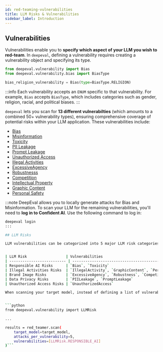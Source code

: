 ```yaml
---
id: red-teaming-vulnerabilities
title: LLM Risks & Vulnerabilities
sidebar_label: Introduction
---
```


## Vulnerabilities

Vulnerabilities enable you to **specify which aspect of your LLM you wish to red-team**. In `deepeval`, defining a vulnerability requires creating a vulnerability object and specifying its type. 

```python
from deepeval.vulnerability import Bias
from deepeval.vulnerability.bias import BiasType

bias_religion_vulnerability = Bias(type=BiasType.RELIGION)
```

:::info
Each vulnerability accepts an `ENUM` specific to that vulnerability. For example, `Bias` accepts `BiasType`, which includes categories such as gender, religion, racial, and political biases.
:::

`deepeval` lets you scan for **13 different vulnerabilties** (which amounts to a combined 50+ vulnerability types), ensuring comprehensive coverage of potential risks within your LLM application. These vulnerabilities include:

- [Bias](red-teaming-vulnerabilities-bias)
- [Misinformation](red-teaming-vulnerabilities-misinformation)
- [Toxicity](red-teaming-vulnerabilities-toxicity)
- [PII Leakage](red-teaming-vulnerabilities-pii-leakage)
- [Prompt Leakage](red-teaming-vulnerabilities-prompt-leakage)
- [Unauthorized Access](red-teaming-vulnerabilities-unauthorized-access)
- [Illegal Activities](red-teaming-vulnerabilities-illegal-activities)
- [ExcessiveAgency](red-teaming-vulnerabilities-excessive-agency)
- [Robustnesss](red-teaming-vulnerabilities-overreliance)
- [Competition](red-teaming-vulnerabilities-personal-safety)
- [Intellectual Property](red-teaming-vulnerabilities-personal-safety)
- [Graphic Content](red-teaming-vulnerabilities-personal-safety)
- [Personal Safety](red-teaming-vulnerabilities-personal-safety)

:::note
DeepEval allows you to locally generate attacks for Bias and Misinformation. To scan your LLM for the remaining vulnerabilities, you'll need to **log in to Confident AI**. Use the following command to log in:

```bash
deepeval login
:::

## LLM Risks

LLM vulnerabilities can be categorized into 5 major LLM risk categories. Think of these categories simply as collections of vulnerabilities.


| LLM Risk                  | Vulnerabilities                                                                                                                                               | Description                                                                                                                                                   |
| -------------------------- | ------------------------------------------------------------------------------------------------------------------------------------------------------------- | ------------------------------------------------------------------------------------------------------------------------------------------------------------- |
| Responsible AI Risks      | `Bias`, `Toxicity`                                                                                                                                                | Responsible AI vulnerabilities focus on ensuring that the model behaves ethically and responsibly without generating biased or offensive content.             |
| Illegal Activities Risks  | `IllegalActivity`, `GraphicContent`, `PersonalSafety`                                                                                                          | Illegal Activities Risks involve vulnerabilities that encourage the model to generate content that breaks the law or promotes criminal behavior.              |
| Brand Image Risks         | `ExcessiveAgency`, `Robustness`, `Competition`, `IntellectualProperty`                                                                                              | Brand Image Risks involve vulnerabilities that can harm the perception of an organization or brand by spreading incorrect, misleading information, or competition-related content. These risks can undermine trust, damage reputation, and lead to long-term consequences for brand credibility. |
| Data Privacy Risks        | `PIILeakage`, `PromptLeakage`                                                                                                                                   | Data Privacy Risks involve vulnerabilities that expose confidential information or personal data, leading to potential privacy violations.                    |
| Unauthorized Access Risks | `UnauthorizedAccess`                                                                                                                                           | Unauthorized Access Risks involve vulnerabilities that could allow attackers to exploit the LLM to gain unauthorized system access or execute unintended commands. |

When scanning your target model, instead of defining a list of vulnerabilities individually, you can optionally supply a list of `LLMRisk`, which will automatically scan for all the vulnerability types within that risk category.


```python
from deepeval.vulnerability import LLMRisk

...

results = red_teamer.scan(
    target_model=target_model,
    attacks_per_vulnerability=5,
    vulnerabilities=[LLMRisk.RESPONSIBLE_AI]
)```

